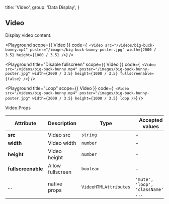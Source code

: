 
  title: 'Video',
  group: 'Data Display',
}

## Video

Display video content.

<Playground
  scope={{ Video }}
  code={`
<Video
  src="/videos/big-buck-bunny.mp4"
  poster="/images/big-buck-bunny-poster.jpg"
  width={2000 / 3.5}
  height={1000 / 3.5}
/>`} />

<Playground
  title="Disable fullscreen"
  scope={{ Video }}
  code={`
<Video
  src="/videos/big-buck-bunny.mp4"
  poster="/images/big-buck-bunny-poster.jpg"
  width={2000 / 3.5}
  height={1000 / 3.5}
  fullscreenable={false}
/>`} />

<Playground
  title="Loop"
  scope={{ Video }}
  code={`
<Video
  src="/videos/big-buck-bunny.mp4"
  poster="/images/big-buck-bunny-poster.jpg"
  width={2000 / 3.5}
  height={1000 / 3.5}
  loop
/>`} />

<Attributes edit="/pages/en-us/components/video.mdx">
<Attributes.Title>Video.Props</Attributes.Title>

| Attribute | Description | Type | Accepted values | Default
| ---------- | ---------- | ---- |  -------------- | ------ |
| **src** | Video src | `string` | - | - |
| **width** | Video width | `number` | - | - |
| **height** | Video height | `number` | - | - |
| **fullscreenable** | Allow fullscreen | `boolean` | - | `ture` |
| ... | native props | `VideoHTMLAttributes` | `'mute', 'loop', 'className', ...` | - |

</Attributes>

